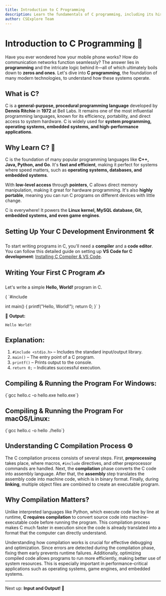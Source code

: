 ```yaml
---
title: Introduction to C Programming
description: Learn the fundamentals of C programming, including its history, features, installation, and first program execution.
author: CSExplore Team
---
```


# Introduction to C Programming 🚀

Have you ever wondered how your mobile phone works? How do communication networks function seamlessly? The answer lies in **programming** and the intricate logic behind it—all of which ultimately boils down to **zeros and ones**. Let's dive into **C programming**, the foundation of many modern technologies, to understand how these systems operate.

## What is C? 
C is a **general-purpose, procedural programming language** developed by **Dennis Ritchie** in **1972** at Bell Labs. It remains one of the most influential programming languages, known for its efficiency, portability, and direct access to system hardware. C is widely used for **system programming, operating systems, embedded systems, and high-performance applications**.

## Why Learn C? 🧐
C is the foundation of many popular programming languages like **C++, Java, Python, and Go**. It's **fast and efficient**, making it perfect for systems where speed matters, such as **operating systems, databases, and embedded systems**.  

With **low-level access** through **pointers**, C allows direct memory manipulation, making it great for hardware programming. It's also **highly portable**, meaning you can run C programs on different devices with little change.  

C is everywhere! It powers the **Linux kernel, MySQL database, Git, embedded systems, and even game engines**.  

## Setting Up Your C Development Environment 🛠️
To start writing programs in C, you'll need a **compiler** and a **code editor**. You can follow this detailed guide on setting up **VS Code for C development**: [Installing C Compiler & VS Code](https://code.visualstudio.com/docs/cpp/config-mingw).

## Writing Your First C Program ✍️
Let's write a simple **Hello, World!** program in C.

<CodeBlock language="c">
{
`#include <stdio.h>

int main() {
    printf("Hello, World!");
    return 0;
}`
}
</CodeBlock>

📌 **Output:**  
```
Hello World!
```

## **Explanation:**
1. `#include <stdio.h>` – Includes the standard input/output library.
2. `main()` – The entry point of a C program.
3. `printf()` – Prints output to the console.
4. `return 0;` – Indicates successful execution.

## **Compiling & Running the Program For Windows:**
<CodeBlock language="bash">
{`gcc hello.c -o hello.exe
hello.exe`}
</CodeBlock>

## **Compiling & Running the Program For macOS/Linux:**
<CodeBlock language="bash">
{`gcc hello.c -o hello
./hello`}
</CodeBlock>

## Understanding C Compilation Process ⚙️  

The C compilation process consists of several steps. First, **preprocessing** takes place, where macros, `#include` directives, and other preprocessor commands are handled. Next, the **compilation** phase converts the C code into assembly language. After that, the **assembly** step translates the assembly code into machine code, which is in binary format. Finally, during **linking**, multiple object files are combined to create an executable program.  

## **Why Compilation Matters?**  

Unlike interpreted languages like Python, which execute code line by line at runtime, **C requires compilation** to convert source code into machine-executable code before running the program. This compilation process makes C much faster in execution since the code is already translated into a format that the computer can directly understand.  

Understanding how compilation works is crucial for effective debugging and optimization. Since errors are detected during the compilation phase, fixing them early prevents runtime failures. Additionally, optimizing compiled code allows programs to run more efficiently, making better use of system resources. This is especially important in performance-critical applications such as operating systems, game engines, and embedded systems.  

---

Next up: **Input and Output! 🚀**
